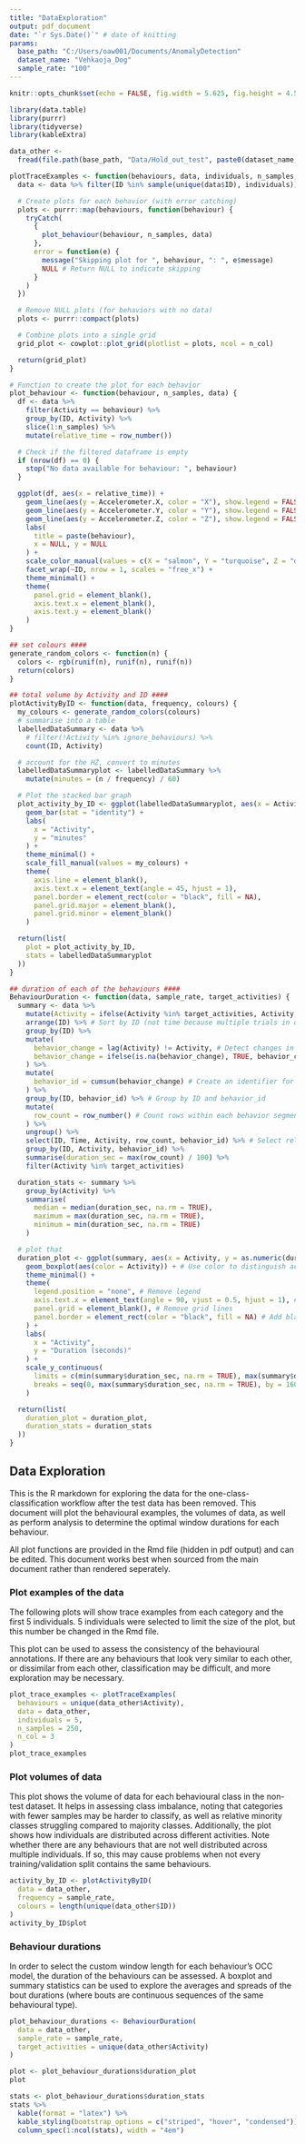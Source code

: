 ```yaml
---
title: "DataExploration"
output: pdf_document
date: "`r Sys.Date()`" # date of knitting
params:
  base_path: "C:/Users/oaw001/Documents/AnomalyDetection"
  dataset_name: "Vehkaoja_Dog"
  sample_rate: "100"
---
```


```r
knitr::opts_chunk$set(echo = FALSE, fig.width = 5.625, fig.height = 4.5) # smaller plots

library(data.table)
library(purrr)
library(tidyverse)
library(kableExtra)
```

```r
data_other <-
  fread(file.path(base_path, "Data/Hold_out_test", paste0(dataset_name, "_other.csv")))
```

```r
plotTraceExamples <- function(behaviours, data, individuals, n_samples, n_col) {
  data <- data %>% filter(ID %in% sample(unique(data$ID), individuals))

  # Create plots for each behavior (with error catching)
  plots <- purrr::map(behaviours, function(behaviour) {
    tryCatch(
      {
        plot_behaviour(behaviour, n_samples, data)
      },
      error = function(e) {
        message("Skipping plot for ", behaviour, ": ", e$message)
        NULL # Return NULL to indicate skipping
      }
    )
  })

  # Remove NULL plots (for behaviors with no data)
  plots <- purrr::compact(plots)

  # Combine plots into a single grid
  grid_plot <- cowplot::plot_grid(plotlist = plots, ncol = n_col)

  return(grid_plot)
}

# Function to create the plot for each behavior
plot_behaviour <- function(behaviour, n_samples, data) {
  df <- data %>%
    filter(Activity == behaviour) %>%
    group_by(ID, Activity) %>%
    slice(1:n_samples) %>%
    mutate(relative_time = row_number())

  # Check if the filtered dataframe is empty
  if (nrow(df) == 0) {
    stop("No data available for behaviour: ", behaviour)
  }

  ggplot(df, aes(x = relative_time)) +
    geom_line(aes(y = Accelerometer.X, color = "X"), show.legend = FALSE) +
    geom_line(aes(y = Accelerometer.Y, color = "Y"), show.legend = FALSE) +
    geom_line(aes(y = Accelerometer.Z, color = "Z"), show.legend = FALSE) +
    labs(
      title = paste(behaviour),
      x = NULL, y = NULL
    ) +
    scale_color_manual(values = c(X = "salmon", Y = "turquoise", Z = "darkblue"), guide = "none") +
    facet_wrap(~ID, nrow = 1, scales = "free_x") +
    theme_minimal() +
    theme(
      panel.grid = element_blank(),
      axis.text.x = element_blank(),
      axis.text.y = element_blank()
    )
}

## set colours ####
generate_random_colors <- function(n) {
  colors <- rgb(runif(n), runif(n), runif(n))
  return(colors)
}

## total volume by Activity and ID ####
plotActivityByID <- function(data, frequency, colours) {
  my_colours <- generate_random_colors(colours)
  # summarise into a table
  labelledDataSummary <- data %>%
    # filter(!Activity %in% ignore_behaviours) %>%
    count(ID, Activity)

  # account for the HZ, convert to minutes
  labelledDataSummaryplot <- labelledDataSummary %>%
    mutate(minutes = (n / frequency) / 60)

  # Plot the stacked bar graph
  plot_activity_by_ID <- ggplot(labelledDataSummaryplot, aes(x = Activity, y = minutes, fill = as.factor(ID))) +
    geom_bar(stat = "identity") +
    labs(
      x = "Activity",
      y = "minutes"
    ) +
    theme_minimal() +
    scale_fill_manual(values = my_colours) +
    theme(
      axis.line = element_blank(),
      axis.text.x = element_text(angle = 45, hjust = 1),
      panel.border = element_rect(color = "black", fill = NA),
      panel.grid.major = element_blank(),
      panel.grid.minor = element_blank()
    )

  return(list(
    plot = plot_activity_by_ID,
    stats = labelledDataSummaryplot
  ))
}

## duration of each of the behaviours ####
BehaviourDuration <- function(data, sample_rate, target_activities) {
  summary <- data %>%
    mutate(Activity = ifelse(Activity %in% target_activities, Activity, "Other")) %>%
    arrange(ID) %>% # Sort by ID (not time because multiple trials in dog data)
    group_by(ID) %>%
    mutate(
      behavior_change = lag(Activity) != Activity, # Detect changes in Activity
      behavior_change = ifelse(is.na(behavior_change), TRUE, behavior_change) # Handle the first row
    ) %>%
    mutate(
      behavior_id = cumsum(behavior_change) # Create an identifier for each continuous behavior segment
    ) %>%
    group_by(ID, behavior_id) %>% # Group by ID and behavior_id
    mutate(
      row_count = row_number() # Count rows within each behavior segment
    ) %>%
    ungroup() %>%
    select(ID, Time, Activity, row_count, behavior_id) %>% # Select relevant columns
    group_by(ID, Activity, behavior_id) %>%
    summarise(duration_sec = max(row_count) / 100) %>%
    filter(Activity %in% target_activities)

  duration_stats <- summary %>%
    group_by(Activity) %>%
    summarise(
      median = median(duration_sec, na.rm = TRUE),
      maximum = max(duration_sec, na.rm = TRUE),
      minimum = min(duration_sec, na.rm = TRUE)
    )

  # plot that
  duration_plot <- ggplot(summary, aes(x = Activity, y = as.numeric(duration_sec))) +
    geom_boxplot(aes(color = Activity)) + # Use color to distinguish activities
    theme_minimal() +
    theme(
      legend.position = "none", # Remove legend
      axis.text.x = element_text(angle = 90, vjust = 0.5, hjust = 1), # Rotate x-axis labels 90 degrees
      panel.grid = element_blank(), # Remove grid lines
      panel.border = element_rect(color = "black", fill = NA) # Add black border around the plot
    ) +
    labs(
      x = "Activity",
      y = "Duration (seconds)"
    ) +
    scale_y_continuous(
      limits = c(min(summary$duration_sec, na.rm = TRUE), max(summary$duration_sec, na.rm = TRUE)), # Set y-axis limits
      breaks = seq(0, max(summary$duration_sec, na.rm = TRUE), by = 160) # Adjust the step size as needed
    )

  return(list(
    duration_plot = duration_plot,
    duration_stats = duration_stats
  ))
}
```
## Data Exploration

This is the R markdown for exploring the data for the one-class-classification workflow after the test data has been removed. This document will plot the behavioural examples, the volumes of data, as well as perform analysis to determine the optimal window durations for each behaviour.

All plot functions are provided in the Rmd file (hidden in pdf output) and can be edited. This document works best when sourced from the main document rather than rendered seperately.

### Plot examples of the data
The following plots will show trace examples from each category and the first 5 individuals. 5 individuals were selected to limit the size of the plot, but this number be changed in the Rmd file.

This plot can be used to assess the consistency of the behavioural annotations. If there are any behaviours that look very similar to each other, or dissimilar from each other, classification may be difficult, and more exploration may be necessary.

```r
plot_trace_examples <- plotTraceExamples(
  behaviours = unique(data_other$Activity),
  data = data_other,
  individuals = 5,
  n_samples = 250,
  n_col = 3
)
plot_trace_examples
```

### Plot volumes of data
This plot shows the volume of data for each behavioural class in the non-test dataset. It helps in assessing class imbalance, noting that categories with fewer samples may be harder to classify, as well as relative minority classes struggling compared to majority classes. Additionally, the plot shows how individuals are distributed across different activities. Note whether there are any behaviours that are not well distributed across multiple individuals. If so, this may cause problems when not every training/validation split contains the same behaviours.

```r
activity_by_ID <- plotActivityByID(
  data = data_other,
  frequency = sample_rate,
  colours = length(unique(data_other$ID))
)
activity_by_ID$plot
```

### Behaviour durations
In order to select the custom window length for each behaviour's OCC model, the duration of the behaviours can be assessed. A boxplot and summary statistics can be used to explore the averages and spreads of the bout durations (where bouts are continuous sequences of the same behavioural type).
```r
plot_behaviour_durations <- BehaviourDuration(
  data = data_other,
  sample_rate = sample_rate,
  target_activities = unique(data_other$Activity)
)

plot <- plot_behaviour_durations$duration_plot
plot

stats <- plot_behaviour_durations$duration_stats
stats %>%
  kable(format = "latex") %>%
  kable_styling(bootstrap_options = c("striped", "hover", "condensed")) %>%
  column_spec(1:ncol(stats), width = "4em")
```


